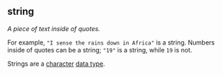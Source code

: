 ## string

<dfn>A piece of text inside of quotes.</dfn> 

For example, `"I sense the rains down in Africa"` is a string. Numbers inside of quotes can be a string; `"19"` is a string, while `19` is not.

Strings are a [character](#character) [data type](#data-type).